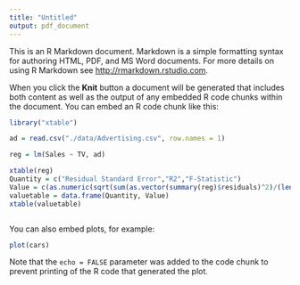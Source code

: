 ```yaml
---
title: "Untitled"
output: pdf_document
---
```


This is an R Markdown document. Markdown is a simple formatting syntax for authoring HTML, PDF, and MS Word documents. For more details on using R Markdown see <http://rmarkdown.rstudio.com>.

When you click the **Knit** button a document will be generated that includes both content as well as the output of any embedded R code chunks within the document. You can embed an R code chunk like this:

```r
library("xtable")

ad = read.csv("./data/Advertising.csv", row.names = 1)

reg = lm(Sales ~ TV, ad)

xtable(reg)
Quantity = c("Residual Standard Error","R2","F-Statistic")
Value = c(as.numeric(sqrt(sum(as.vector(summary(reg)$residuals)^2)/(length(summary(reg)$residuals)-2))), as.numeric(summary(reg)$r.squared), as.numeric((summary(reg)$fstatistic)[1]))
valuetable = data.frame(Quantity, Value)
xtable(valuetable)



```

You can also embed plots, for example:

```r
plot(cars)
```

Note that the `echo = FALSE` parameter was added to the code chunk to prevent printing of the R code that generated the plot.
